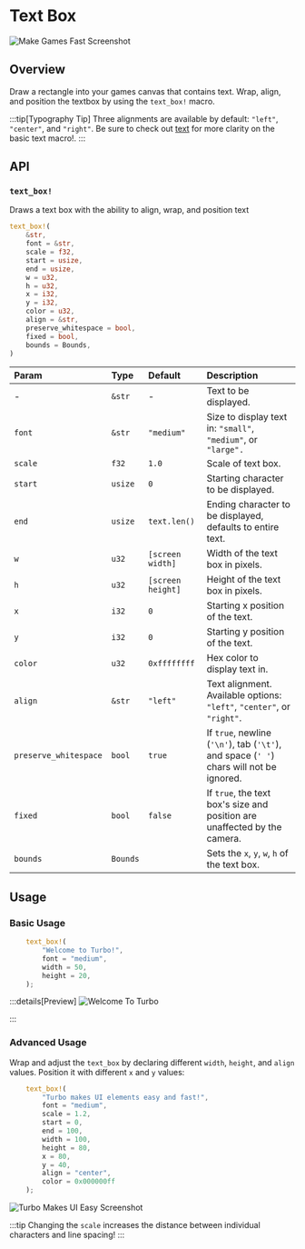 # Text Box

![Make Games Fast Screenshot](/make_games_fast_screenshot.png)

## Overview

Draw a rectangle into your games canvas that contains text. Wrap, align, and position the textbox by using the `text_box!` macro.

:::tip[Typography Tip]
Three alignments are available by default: `"left"`, `"center"`, and `"right"`. Be sure to check out [text](https://docs.turbo.computer/learn/api/text) for more clarity on the basic text macro!.
:::

## API

### `text_box!`

Draws a text box with the ability to align, wrap, and position text

```rs
text_box!(
    &str,
    font = &str,
    scale = f32,
    start = usize,
    end = usize,
    w = u32,
    h = u32,
    x = i32,
    y = i32,
    color = u32,
    align = &str,
    preserve_whitespace = bool,
    fixed = bool,
    bounds = Bounds,
)
```

| Param                 | Type     | Default           | Description                                                                             |
| :-------------------- | :------- | :---------------- | :-------------------------------------------------------------------------------------- |
| -                     | `&str`   | -                 | Text to be displayed.                                                                   |
| `font`                | `&str`   | `"medium"`        | Size to display text in: `"small"`, `"medium"`, or `"large".`                           |
| `scale`               | `f32`    | `1.0`             | Scale of text box.                                                                      |
| `start`               | `usize`  | `0`               | Starting character to be displayed.                                                     |
| `end`                 | `usize`  | `text.len()`      | Ending character to be displayed, defaults to entire text.                              |
| `w`                   | `u32`    | `[screen width]`  | Width of the text box in pixels.                                                        |
| `h`                   | `u32`    | `[screen height]` | Height of the text box in pixels.                                                       |
| `x`                   | `i32`    | `0`               | Starting x position of the text.                                                        |
| `y`                   | `i32`    | `0`               | Starting y position of the text.                                                        |
| `color`               | `u32`    | `0xffffffff`      | Hex color to display text in.                                                           |
| `align`               | `&str`   | `"left"`          | Text alignment. Available options: `"left"`, `"center"`, or `"right"`.                  |
| `preserve_whitespace` | `bool`   | `true`            | If `true`, newline (`'\n'`), tab (`'\t'`), and space (`' '`) chars will not be ignored. |
| `fixed`               | `bool`   | `false`           | If `true`, the text box's size and position are unaffected by the camera.               |
| `bounds`              | `Bounds` |                   | Sets the `x`, `y`, `w`, `h` of the text box.                                            |

## Usage

### Basic Usage

```rs
    text_box!(
        "Welcome to Turbo!",
        font = "medium",
        width = 50,
        height = 20,
    );
```

:::details[Preview]
![Welcome To Turbo](/welcome_to_turbo_screenshot.png)

:::

### Advanced Usage

Wrap and adjust the `text_box` by declaring different `width`, `height`, and `align` values. Position it with different `x` and `y` values:

```rs
    text_box!(
        "Turbo makes UI elements easy and fast!",
        font = "medium",
        scale = 1.2,
        start = 0,
        end = 100,
        width = 100,
        height = 80,
        x = 80,
        y = 40,
        align = "center",
        color = 0x000000ff
    );
```

![Turbo Makes UI Easy Screenshot](/turbo_makes_ui_easy_screenshot.png)

:::tip
Changing the `scale` increases the distance between individual characters and line spacing!
:::
